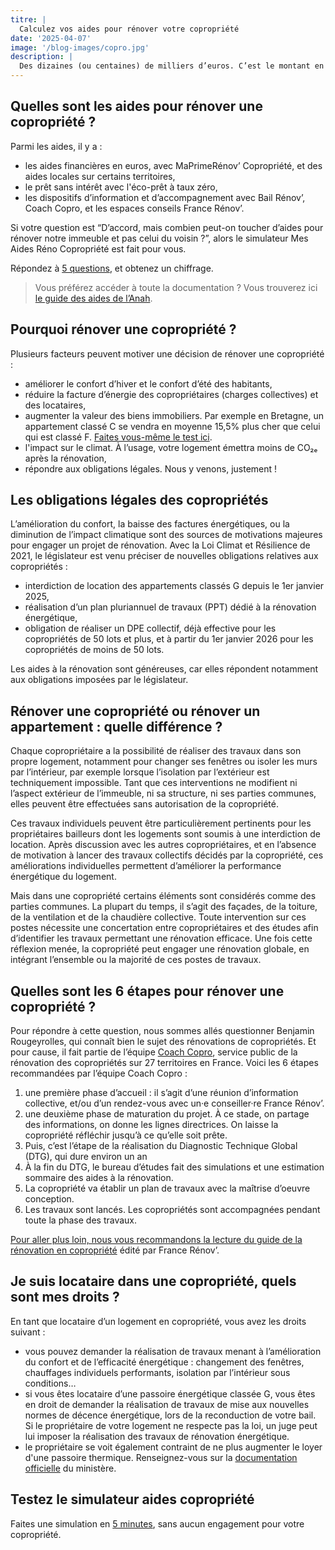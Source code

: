 ```yaml
---
titre: |
  Calculez vos aides pour rénover votre copropriété
date: '2025-04-07'
image: '/blog-images/copro.jpg'
description: |
  Des dizaines (ou centaines) de milliers d’euros. C’est le montant en euros du soutien de l’État et des collectivités pour rénover une copropriété. Qu’en est-il pour votre immeuble ? Tour d’horizon des obligations, aides et étapes pour rénover votre appartement ou votre maison en copropriété.
---
```


## Quelles sont les aides pour rénover une copropriété ?

Parmi les aides, il y a :

- les aides financières en euros, avec MaPrimeRénov’ Copropriété, et des aides locales sur certains territoires,
- le prêt sans intérêt avec l'éco-prêt à taux zéro,
- les dispositifs d’information et d’accompagnement avec Bail Rénov’, Coach Copro, et les espaces conseils France Rénov’.

Si votre question est “D’accord, mais combien peut-on toucher d’aides pour rénover notre immeuble et pas celui du voisin ?”, alors le simulateur Mes Aides Réno Copropriété est fait pour vous.

<CoproCTA />

Répondez à [5 questions](/copropriete), et obtenez un chiffrage.

> Vous préférez accéder à toute la documentation ? Vous trouverez ici [le guide des aides de l’Anah](https://www.anah.gouv.fr/sites/default/files/2025-03/202503-guide-aides-financieres.pdf).

## Pourquoi rénover une copropriété ?

Plusieurs facteurs peuvent motiver une décision de rénover une copropriété :

- améliorer le confort d’hiver et le confort d’été des habitants,
- réduire la facture d’énergie des copropriétaires (charges collectives) et des locataires,
- augmenter la valeur des biens immobiliers. Par exemple en Bretagne, un appartement classé C se vendra en moyenne 15,5% plus cher que celui qui est classé F. [Faites vous-même le test ici](https://mesaidesreno.beta.gouv.fr/module/valeur-verte).
- l'impact sur le climat. À l’usage, votre logement émettra moins de CO₂ₑ après la rénovation,
- répondre aux obligations légales. Nous y venons, justement !

## Les obligations légales des copropriétés

L’amélioration du confort, la baisse des factures énergétiques, ou la diminution de l’impact climatique sont des sources de motivations majeures pour engager un projet de rénovation. Avec la Loi Climat et Résilience de 2021, le législateur est venu préciser de nouvelles obligations relatives aux copropriétés :

- interdiction de location des appartements classés G depuis le 1er janvier 2025,
- réalisation d’un plan pluriannuel de travaux (PPT) dédié à la rénovation énergétique,
- obligation de réaliser un DPE collectif, déjà effective pour les copropriétés de 50 lots et plus, et à partir du 1er janvier 2026 pour les copropriétés de moins de 50 lots.

Les aides à la rénovation sont généreuses, car elles répondent notamment aux obligations imposées par le législateur.

## Rénover une copropriété ou rénover un appartement : quelle différence ?

Chaque copropriétaire a la possibilité de réaliser des travaux dans son propre logement, notamment pour changer ses fenêtres ou isoler les murs par l’intérieur, par exemple lorsque l’isolation par l’extérieur est techniquement impossible. Tant que ces interventions ne modifient ni l’aspect extérieur de l’immeuble, ni sa structure, ni ses parties communes, elles peuvent être effectuées sans autorisation de la copropriété.

Ces travaux individuels peuvent être particulièrement pertinents pour les propriétaires bailleurs dont les logements sont soumis à une interdiction de location. Après discussion avec les autres copropriétaires, et en l’absence de motivation à lancer des travaux collectifs décidés par la copropriété, ces améliorations individuelles permettent d’améliorer la performance énergétique du logement.

Mais dans une copropriété certains éléments sont considérés comme des parties communes. La plupart du temps, il s’agit des façades, de la toiture, de la ventilation et de la chaudière collective. Toute intervention sur ces postes nécessite une concertation entre copropriétaires et des études afin d’identifier les travaux permettant une rénovation efficace. Une fois cette réflexion menée, la copropriété peut engager une rénovation globale, en intégrant l’ensemble ou la majorité de ces postes de travaux.

## Quelles sont les 6 étapes pour rénover une copropriété ?

Pour répondre à cette question, nous sommes allés questionner Benjamin Rougeyrolles, qui connaît bien le sujet des rénovations de copropriétés. Et pour cause, il fait partie de l’équipe [Coach Copro](https://www.coachcopro.com/), service public de la rénovation des copropriétés sur 27 territoires en France. Voici les 6 étapes recommandées par l’équipe Coach Copro :

1. une première phase d’accueil : il s’agit d’une réunion d’information collective, et/ou d’un rendez-vous avec un·e conseiller·re France Rénov’.
2. une deuxième phase de maturation du projet. À ce stade, on partage des informations, on donne les lignes directrices. On laisse la copropriété réfléchir jusqu’à ce qu’elle soit prête.
3. Puis, c’est l’étape de la réalisation du Diagnostic Technique Global (DTG), qui dure environ un an
4. À la fin du DTG, le bureau d’études fait des simulations et une estimation sommaire des aides à la rénovation.
5. La copropriété va établir un plan de travaux avec la maîtrise d’oeuvre conception.
6. Les travaux sont lancés. Les copropriétés sont accompagnées pendant toute la phase des travaux.

[Pour aller plus loin, nous vous recommandons la lecture du guide de la rénovation en copropriété](https://www.anah.gouv.fr/sites/default/files/2024-02/202402-guide-renovation-energetique-copropriete.pdf) édité par France Rénov’.

## Je suis locataire dans une copropriété, quels sont mes droits ?

En tant que locataire d’un logement en copropriété, vous avez les droits suivant :

- vous pouvez demander la réalisation de travaux menant à l’amélioration du confort et de l’efficacité énergétique : changement des fenêtres, chauffages individuels performants, isolation par l’intérieur sous conditions…
- si vous êtes locataire d’une passoire énergétique classée G, vous êtes en droit de demander la réalisation de travaux de mise aux nouvelles normes de décence énergétique, lors de la reconduction de votre bail. Si le propriétaire de votre logement ne respecte pas la loi, un juge peut lui imposer la réalisation des travaux de rénovation énergétique.
- le propriétaire se voit également contraint de ne plus augmenter le loyer d'une passoire thermique. Renseignez-vous sur la [documentation officielle](https://www.ecologie.gouv.fr/politiques-publiques/location-gel-loyers-passoires-energetiques#section-locataire-2) du ministère.

## Testez le simulateur aides copropriété

Faites une simulation en [5 minutes](/copropriete), sans aucun engagement pour votre copropriété.

<CoproCTA />
